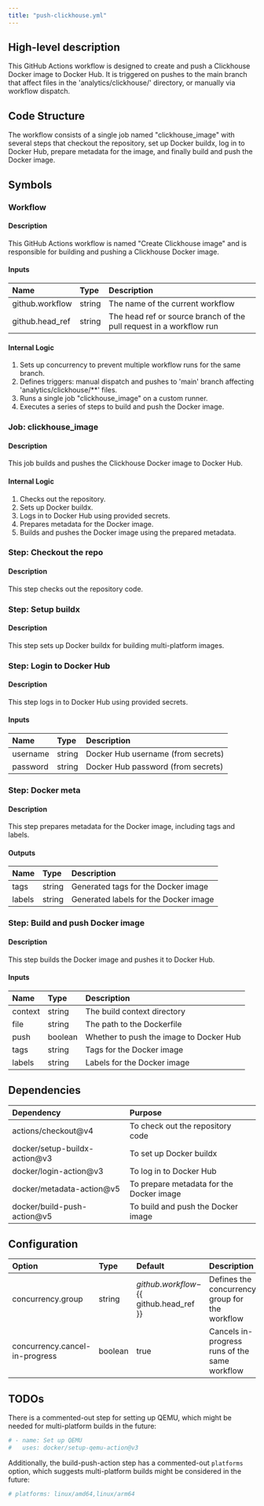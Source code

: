```yaml
---
title: "push-clickhouse.yml"
---
```


## High-level description
This GitHub Actions workflow is designed to create and push a Clickhouse Docker image to Docker Hub. It is triggered on pushes to the main branch that affect files in the 'analytics/clickhouse/' directory, or manually via workflow dispatch.

## Code Structure
The workflow consists of a single job named "clickhouse_image" with several steps that checkout the repository, set up Docker buildx, log in to Docker Hub, prepare metadata for the image, and finally build and push the Docker image.

## Symbols

### Workflow
#### Description
This GitHub Actions workflow is named "Create Clickhouse image" and is responsible for building and pushing a Clickhouse Docker image.

#### Inputs
| Name | Type | Description |
|:-----|:-----|:------------|
| github.workflow | string | The name of the current workflow |
| github.head_ref | string | The head ref or source branch of the pull request in a workflow run |

#### Internal Logic
1. Sets up concurrency to prevent multiple workflow runs for the same branch.
2. Defines triggers: manual dispatch and pushes to 'main' branch affecting 'analytics/clickhouse/**' files.
3. Runs a single job "clickhouse_image" on a custom runner.
4. Executes a series of steps to build and push the Docker image.

### Job: clickhouse_image
#### Description
This job builds and pushes the Clickhouse Docker image to Docker Hub.

#### Internal Logic
1. Checks out the repository.
2. Sets up Docker buildx.
3. Logs in to Docker Hub using provided secrets.
4. Prepares metadata for the Docker image.
5. Builds and pushes the Docker image using the prepared metadata.

### Step: Checkout the repo
#### Description
This step checks out the repository code.

### Step: Setup buildx
#### Description
This step sets up Docker buildx for building multi-platform images.

### Step: Login to Docker Hub
#### Description
This step logs in to Docker Hub using provided secrets.

#### Inputs
| Name | Type | Description |
|:-----|:-----|:------------|
| username | string | Docker Hub username (from secrets) |
| password | string | Docker Hub password (from secrets) |

### Step: Docker meta
#### Description
This step prepares metadata for the Docker image, including tags and labels.

#### Outputs
| Name | Type | Description |
|:-----|:-----|:------------|
| tags | string | Generated tags for the Docker image |
| labels | string | Generated labels for the Docker image |

### Step: Build and push Docker image
#### Description
This step builds the Docker image and pushes it to Docker Hub.

#### Inputs
| Name | Type | Description |
|:-----|:-----|:------------|
| context | string | The build context directory |
| file | string | The path to the Dockerfile |
| push | boolean | Whether to push the image to Docker Hub |
| tags | string | Tags for the Docker image |
| labels | string | Labels for the Docker image |

## Dependencies
| Dependency | Purpose |
|:-----------|:--------|
| actions/checkout@v4 | To check out the repository code |
| docker/setup-buildx-action@v3 | To set up Docker buildx |
| docker/login-action@v3 | To log in to Docker Hub |
| docker/metadata-action@v5 | To prepare metadata for the Docker image |
| docker/build-push-action@v5 | To build and push the Docker image |

## Configuration
| Option | Type | Default | Description |
|:-------|:-----|:--------|:------------|
| concurrency.group | string | ${{ github.workflow }}-${{ github.head_ref }} | Defines the concurrency group for the workflow |
| concurrency.cancel-in-progress | boolean | true | Cancels in-progress runs of the same workflow |

## TODOs
There is a commented-out step for setting up QEMU, which might be needed for multi-platform builds in the future:
```yaml
# - name: Set up QEMU
#   uses: docker/setup-qemu-action@v3
```

Additionally, the build-push-action step has a commented-out `platforms` option, which suggests multi-platform builds might be considered in the future:
```yaml
# platforms: linux/amd64,linux/arm64
```